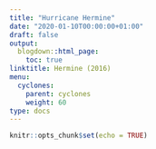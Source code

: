 ```yaml
---
title: "Hurricane Hermine"
date: "2020-01-10T00:00:00+01:00"
draft: false
output:
  blogdown::html_page:
    toc: true
linktitle: Hermine (2016)
menu:
  cyclones:
    parent: cyclones
    weight: 60
type: docs
---
```


```r
knitr::opts_chunk$set(echo = TRUE)
```
